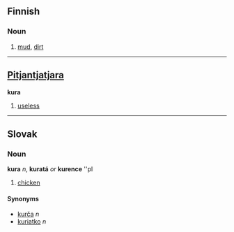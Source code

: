 ==Finnish==
===Noun===

# [[mud]], [[dirt]]

----

==[[Pitjantjatjara]]==
'''kura'''

# [[useless]]

----

==Slovak==
===Noun===
'''kura''' ''n'', '''kuratá''' ''or'' '''kurence''' ''pl

# [[chicken]]

====Synonyms====
*[[kurča]] ''n''
*[[kuriatko]] ''n''